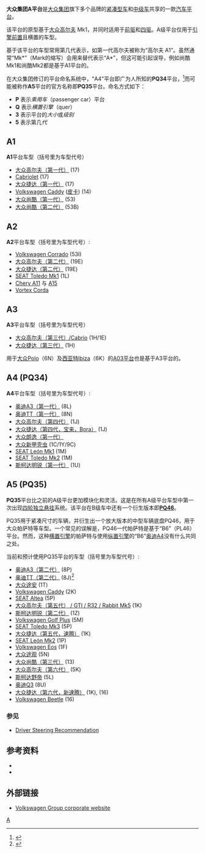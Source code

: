 {{noteTA
|1=zh-cn:沃尔夫斯堡; zh-tw:狼堡; zh-hk:禾夫斯堡;
|2=zh-hant:大眾; zh-cn:大众; zh-tw:福斯; zh-hk:福士;zh-sg:福士伟根;
|3=zh-hant:大眾; zh-cn:大众; zh-tw:福斯; zh-hk:福士;zh-sg:福士;
|4=zh-cn:波罗; zh-tw:Polo
|5=zh-cn:高尔夫; zh-tw:Golf
|6=zh-cn:途观; zh-tw:Tiguan
|7=zh-cn:帕萨特; zh-tw:Passat
|8=zh-cn:途锐 ; zh-tw:Touareg
|9=zh-cn:探歌; zh-tw:T-Roc
|10=zh-cn:途安; zh-tw:Touran
|11=zh-cn:开迪; zh-tw:Caddy
|12=zh-cn:明锐; zh-tw:Octavia
|13=zh-cn:斯柯达 ; zh-tw: Škoda
}}

'''大众集团A平台'''是[[大众集团|大众集团]]旗下多个品牌的[[紧凑型车|紧凑型车]]和[[中级车|中级车]]共享的一款[[汽车平台|汽车平台]]。

该平台的原型基于[[大众高尔夫|大众高尔夫]] Mk1，并同时适用于[[前驱|前驱]]和[[四驱|四驱]]。A级平台仅用于[[引擎前置|引擎前置]]且横置的车型。

基于该平台的车型常用第几代表示，如第一代高尔夫被称为“高尔夫 A1”。虽然通常“Mk*”（Mark的缩写）会用来替代表示“A*”，但这可能引起误导，例如尚酷Mk1和尚酷Mk2都是基于A1平台的。

在大众集团修订的平台命名系统中，"A4"平台即广为人所知的'''PQ34'''平台，<ref name=4Car>{{cite web|title=Frankfurt Motor Show: Audi heads up the A1|url=http://www.channel4.com/4car/news/news-story.jsp?news_id=16519|work=4Car|date=18 September 2007|accessdate=1 October 2009|deadurl=yes|archiveurl=https://web.archive.org/web/20090716020521/http://www.channel4.com/4car/news/news-story.jsp?news_id=16519|archivedate=2009年7月16日}}</ref>而可能被称作'''A5'''平台的官方名称即'''PQ35'''平台。命名方式如下：

*'''P''' 表示''乘用车''（passenger car）平台
*'''Q''' 表示''横置引擎''（quer）
*'''3''' 表示平台的''大小''或''级别''
*'''5''' 表示第几''代''

==A1==
'''A1'''平台车型（括号里为车型代号）
*[[大众高尔夫#第1代_(A1/Typ_17,_1974-1983)|大众高尔夫（第一代）]]  (17)
*[[大众高尔夫#Golf_Mk1_Cabriolet_(1979−1993)|Cabriolet]] (17)
*[[大众捷达#第一代（1979）|大众捷达（第一代）]] (17)
*[[Volkswagen_Caddy|Volkswagen Caddy]] ([[皮卡|皮卡]]) (14)
*[[大众尚酷#第一代（1974–1982）|大众尚酷（第一代）]] (53)
*[[大众尚酷#第二代（1982–1992）|大众尚酷（第二代）]] (53B)

==A2==
'''A2'''平台车型（括号里为车型代号）:
*[[Volkswagen_Corrado|Volkswagen Corrado]] (53I)
*[[大众高尔夫#第2代_(A2/Typ_19E,_1984-1991)|大众高尔夫（第二代）]] (19E)
*[[大众捷达#第二代（1984）|大众捷达（第二代）]] (19E)
*[[SEAT_Toledo#1L|SEAT Toledo Mk1]] (1L)
*[[Chery_A11|Chery A11]] 与 [[Chery_A15|A15]]
*[[TagAZ|Vortex Corda]]

==A3==
'''A3'''平台车型（括号里为车型代号）
*[[大众高尔夫#第3代_(A3/Typ_1H,_1992-1999)|大众高尔夫（第三代）/Cabrio]] (1H/1E)
*[[大众捷达#第三代（1992）|大众捷达（第三代）]] (1H)

用于[[大众波罗|大众Polo]]（6N）及[[西亚特Ibiza|西亚特Ibiza]]（6K）的[[大众集团A0平台#A03|A03平台]]也是基于A3平台的。

==A4 (PQ34){{anchor|A4|PQ34}}==
'''A4'''平台车型（括号里为车型代号）:
*[[奥迪A3#8L|奥迪A3（第一代）]] (8L)
*[[奥迪TT#8N|奥迪TT（第一代）]] (8N)
*[[大众高尔夫#第4代_(A4/Typ_1J,_1999.5-2006)|大众高尔夫（第四代）]] (1J)
*[[大众捷达#第四代（1998）|大众捷达（第四代，宝来，Bora）]] (1J)
*[[大众朗逸|大众朗逸（第一代）]]
*[[大众新甲壳虫|大众新甲壳虫]] (1C/1Y/9C)
*[[SEAT_León#1M|SEAT León Mk1]] (1M)
*[[SEAT_Toledo#1M|SEAT Toledo Mk2]] (1M)
*[[斯柯达明锐#第一代斯柯达明锐（1996年－2004年）|斯柯达明锐（第一代）]] (1U)

==A5 (PQ35){{anchor|A5|PQ35|PQ46}}==
'''PQ35'''平台比之前的A级平台更加模块化和灵活。这是在所有A级平台车型中第一次出现[[四轮独立悬挂|四轮独立悬挂]]系统。该平台在B级车中还有一个衍生版本即'''[[大众B平台|PQ46]]'''。

PQ35用于紧凑尺寸的车辆，并衍生出一个放大版本的中型车辆底盘PQ46，用于大众帕萨特等车型。一个常见的误解是，PQ46一代帕萨特是基于“B6”（PL46）平台。然而，这种[[横置引擎|横置引擎]]的帕萨特与使用[[纵置引擎|纵置引擎]]的“B6”[[奥迪A4|奥迪A4]]没有什么共同之处。


当前和预计使用PQ35平台的车型（括号里为车型代号）:
*[[奥迪A3#8P|奥迪A3（第二代）]] (8P)
*[[奥迪TT#8J|奥迪TT（第二代）]] (8J)<ref>{{cite web |url=http://www.topspeed.com/cars/audi/2014-audi-tt-ar100120.html |title=2014 Audi TT |publisher=topspeed.com |date= |accessdate=2012-06-06 |archive-date=2021-03-06 |archive-url=https://web.archive.org/web/20210306033336/https://www.topspeed.com/cars/audi/2016-2018-audi-tt-ar100120.html |dead-url=no }}</ref>
*[[大众途安|大众途安]] (1T)
*[[Volkswagen_Caddy|Volkswagen Caddy]] (2K)
*[[SEAT_Altea|SEAT Altea]] (5P)
*[[大众高尔夫#第5代_(A5/Typ_1K,_2003-2009)|大众高尔夫（第五代） / GTI / R32 / Rabbit Mk5]] (1K)
*[[斯柯达明锐#第二代斯柯达明锐（2004年－2013年）|斯柯达明锐（第二代）]] (1Z)
*[[Volkswagen_Golf_Plus|Volkswagen Golf Plus]] (5M)
*[[SEAT_Toledo#5P|SEAT Toledo Mk3]] (5P)
*[[大众捷达#第五代（2005）|大众捷达（第五代，速腾）]] (1K)
*[[SEAT_León#1P|SEAT León Mk2]] (1P)
*[[Volkswagen_Eos|Volkswagen Eos]] (1F)
*[[大众途观|大众途观]] (5N)
*[[大众尚酷#第三代（2008–）|大众尚酷（第三代）]] (13)
*[[大众高尔夫#第6代_(A6/Typ_5K,_2009-2012)|大众高尔夫（第六代）]] (5K)
*[[斯柯达野帝|斯柯达野帝]] (5L)
*[[奥迪Q3|奥迪Q3]] (8U)
*[[大众捷达#第六代（2011）|大众捷达（第六代，新速腾）]] (1K), (16)
*[[Volkswagen_Beetle_(A5)|Volkswagen Beetle]] (16)

===参见===
*[[Driver_Steering_Recommendation|Driver Steering Recommendation]]

==参考资料==
{{reflist}}
{{refbegin}}
*{{cite web|title=Im Fokus: Volkswagen|url=http://www.automobil-produktion.de/imperia/md/content/ap/heftausgaben/ap2006/ap03-2006/14_15_ap.pdf|language=de|format=PDF|work=Automobil-Produktion|date=March 2006|accessdate=1 October 2009|deadurl=yes|archiveurl=https://web.archive.org/web/20110718200927/http://www.automobil-produktion.de/imperia/md/content/ap/heftausgaben/ap2006/ap03-2006/14_15_ap.pdf|archivedate=2011年7月18日}}
*{{cite news|title=Europe's slight rise & anticipated decline - Auto by the Numbers - car sales, production in Western Europe - Illustration - Statistical Data Included|url=http://findarticles.com/p/articles/mi_m0KJI/is_4_114/ai_85009249/pg_2/|publisher=CBS Interactive Business UK|date=April 2002|accessdate=1 October 2009|first=Mark|last=Fulthorpe|archive-date=2009-12-28|archive-url=https://web.archive.org/web/20091228091036/http://findarticles.com/p/articles/mi_m0KJI/is_4_114/ai_85009249/pg_2/|dead-url=no}}
{{refend}}

==外部链接==
*[http://www.VolkswagenAG.com Volkswagen Group corporate website]{{Wayback|url=http://www.volkswagenag.com/ |date=20190723211437 }}

{{Volkswagen Group brands}}

[[Category:大众平台|A]]